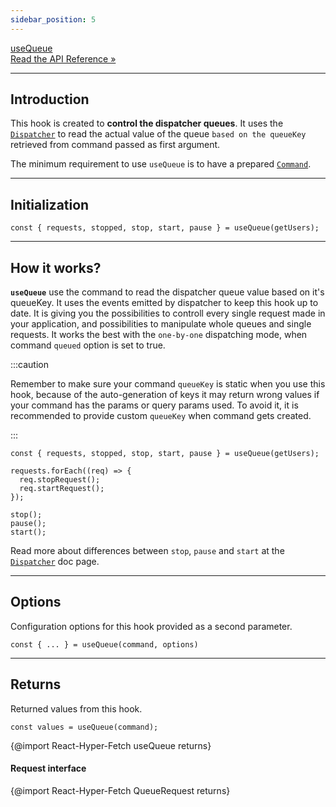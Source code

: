 ```yaml
---
sidebar_position: 5
---
```


<a class="api-link" href="/api/React-Hyper-Fetch/Hook/useQueue">
  <div class="api-link-title">useQueue</div>
  <div class="api-link-sub-title">Read the API Reference »</div>
</a>

---

## Introduction

This hook is created to **control the dispatcher queues**. It uses the [`Dispatcher`](/docs/Architecture/Dispatcher) to
read the actual value of the queue `based on the queueKey` retrieved from command passed as first argument.

The minimum requirement to use `useQueue` is to have a prepared [`Command`](/docs/Architecture/Command).

---

## Initialization

```tsx
const { requests, stopped, stop, start, pause } = useQueue(getUsers);
```

---

## How it works?

**`useQueue`** use the command to read the dispatcher queue value based on it's queueKey. It uses the events emitted by
dispatcher to keep this hook up to date. It is giving you the possibilities to controll every single request made in
your application, and possibilities to manipulate whole queues and single requests. It works the best with the
`one-by-one` dispatching mode, when command `queued` option is set to true.

:::caution

Remember to make sure your command `queueKey` is static when you use this hook, because of the auto-generation of keys it
may return wrong values if your command has the params or query params used. To avoid it, it is recommended to provide
custom `queueKey` when command gets created.

:::

```tsx
const { requests, stopped, stop, start, pause } = useQueue(getUsers);

requests.forEach((req) => {
  req.stopRequest();
  req.startRequest();
});

stop();
pause();
start();
```

Read more about differences between `stop`, `pause` and `start` at the [`Dispatcher`](/docs/Architecture/Dispatcher) doc
page.

---

## Options

Configuration options for this hook provided as a second parameter.

```tsx
const { ... } = useQueue(command, options)
```

<!-- {@import React-Hyper-Fetch UseQueueOptionsType returns} -->

---

## Returns

Returned values from this hook.

```tsx
const values = useQueue(command);
```

{@import React-Hyper-Fetch useQueue returns}

#### Request interface

{@import React-Hyper-Fetch QueueRequest returns}
